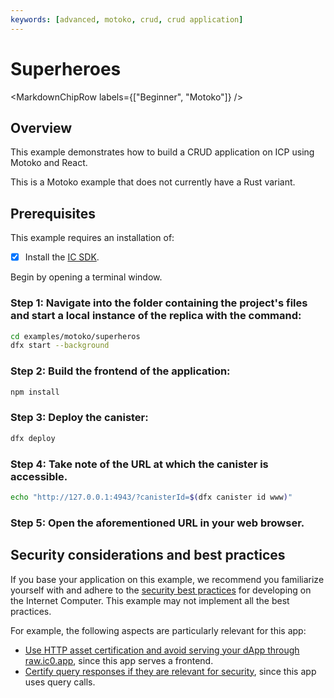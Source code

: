 ```yaml
---
keywords: [advanced, motoko, crud, crud application]
---
```



# Superheroes

<MarkdownChipRow labels={["Beginner", "Motoko"]} />

## Overview

This example demonstrates how to build a CRUD application on ICP using Motoko and React.

This is a Motoko example that does not currently have a Rust variant. 

## Prerequisites
This example requires an installation of:

- [x] Install the [IC SDK](https://internetcomputer.org/docs/current/developer-docs/setup/install/index.mdx).

Begin by opening a terminal window.

### Step 1: Navigate into the folder containing the project's files and start a local instance of the replica with the command:

```bash
cd examples/motoko/superheros
dfx start --background
```

### Step 2: Build the frontend of the application:

```bash
npm install
``` 

### Step 3: Deploy the canister:

```bash
dfx deploy
```

### Step 4: Take note of the URL at which the canister is accessible.

```bash
echo "http://127.0.0.1:4943/?canisterId=$(dfx canister id www)"
```

### Step 5: Open the aforementioned URL in your web browser.

## Security considerations and best practices

If you base your application on this example, we recommend you familiarize yourself with and adhere to the [security best practices](https://internetcomputer.org/docs/current/references/security/) for developing on the Internet Computer. This example may not implement all the best practices.

For example, the following aspects are particularly relevant for this app:
* [Use HTTP asset certification and avoid serving your dApp through raw.ic0.app](https://internetcomputer.org/docs/current/references/security/rust-canister-development-security-best-practices#use-http-asset-certification-and-avoid-serving-your-dapp-through-rawic0app), since this app serves a frontend.
* [Certify query responses if they are relevant for security](https://internetcomputer.org/docs/current/references/security/general-security-best-practices#certify-query-responses-if-they-are-relevant-for-security), since this app uses query calls.

